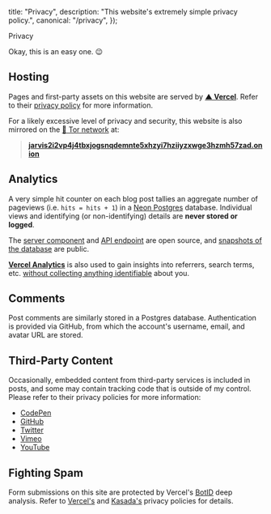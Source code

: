 
  title: "Privacy",
  description: "This website's extremely simple privacy policy.",
  canonical: "/privacy",
});

<PageTitle canonical="/privacy">Privacy</PageTitle>

Okay, this is an easy one. 😉

## Hosting

Pages and first-party assets on this website are served by [**▲ Vercel**](https://vercel.com/). Refer to their [privacy policy](https://vercel.com/legal/privacy-policy) for more information.

For a likely excessive level of privacy and security, this website is also mirrored on the [🧅 Tor network](https://www.torproject.org/) at:

> [**jarvis2i2vp4j4tbxjogsnqdemnte5xhzyi7hziiyzxwge3hzmh57zad.onion**](http://jarvis2i2vp4j4tbxjogsnqdemnte5xhzyi7hziiyzxwge3hzmh57zad.onion/)

## Analytics

A very simple hit counter on each blog post tallies an aggregate number of pageviews (i.e. `hits = hits + 1`) in a [Neon Postgres](https://neon.tech/) database. Individual views and identifying (or non-identifying) details are **never stored or logged**.

The [server component](https://github.com/jakejarvis/jarv.is/blob/main/components/view-counter.tsx) and [API endpoint](https://github.com/jakejarvis/jarv.is/blob/main/app/api/hits/route.ts) are open source, and [snapshots of the database](https://github.com/jakejarvis/website-stats) are public.

[**Vercel Analytics**](https://vercel.com/docs/analytics) is also used to gain insights into referrers, search terms, etc. [without collecting anything identifiable](https://vercel.com/docs/analytics/privacy-policy) about you.

## Comments

Post comments are similarly stored in a Postgres database. Authentication is provided via GitHub, from which the account's username, email, and avatar URL are stored.

## Third-Party Content

Occasionally, embedded content from third-party services is included in posts, and some may contain tracking code that is outside of my control. Please refer to their privacy policies for more information:

- [CodePen](https://blog.codepen.io/documentation/privacy/)
- [GitHub](https://docs.github.com/en/github/site-policy/github-privacy-statement)
- [Twitter](https://twitter.com/en/privacy)
- [Vimeo](https://vimeo.com/privacy)
- [YouTube](https://policies.google.com/privacy)

## Fighting Spam

Form submissions on this site are protected by Vercel's [BotID](https://vercel.com/blog/introducing-botid) deep analysis. Refer to [Vercel's](https://vercel.com/legal/privacy-policy) and [Kasada's](https://www.kasada.io/privacy-policy/) privacy policies for details.
